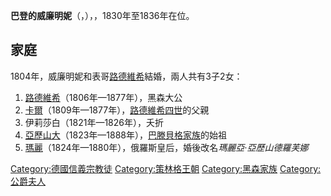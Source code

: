 {{Multiple issues|
{{Expand language|1=en|time=2020-11-19T04:31:35+00:00}}
{{Unreferenced|time=2020-11-19T04:31:35+00:00}}
}}
{{Infobox noble
| name        = 巴登的威廉明妮
| image       = Gulhermina de baden2.JPG
| succession  = 黑森大公夫人
| reign       = 1830年 — 1836年
| birth_date  = {{Birth date|1788|9|21|df=y}}
| birth_place = [[卡爾斯魯厄|卡爾斯魯厄]] 
| death_date  = {{Death date and age|1836|1|27|1788|9|21|df=y}}
| noble family= [[哲林根王朝|哲林根王朝]]
| father      = [[卡爾·路德維希_(巴登)|巴登藩侯世子卡爾·路德維希]]
| mother      = [[黑森-達姆施塔特的阿瑪莉埃|黑森-達姆施塔特的阿瑪莉埃]]
| religion    = [[信義宗|信義宗]]
}}
'''巴登的威廉明妮'''（{{lang-de|Wilhelmine von Baden}}，{{bd|1788年|9月21日|1836年|1月27日}}），{{le|黑森大公夫人|List of Hessian consorts}}，1830年至1836年在位。

== 家庭 ==
1804年，威廉明妮和表哥[[路德維希二世_(黑森大公)|路德維希]]結婚，兩人共有3子2女：
# [[路德維希三世_(黑森大公)|路德維希]]（1806年—1877年），黑森大公
# [[卡爾王子_(黑森-達姆施塔特)|卡爾]]（1809年—1877年），[[路德維希四世_(黑森大公)|路德維希四世]]的父親
# 伊莉莎白（1821年—1826年），夭折
# [[亚历山大_(黑森-达姆施塔特)|亞歷山大]]（1823年—1888年），[[巴滕貝格家族|巴滕貝格家族]]的始祖
# [[瑪麗亞·亞歷山德羅芙娜皇后|瑪麗]]（1824年—1880年），俄羅斯皇后，婚後改名''瑪麗亞·亞歷山德羅芙娜''

[[Category:德國信義宗教徒|Category:德國信義宗教徒]]
[[Category:策林格王朝|Category:策林格王朝]]
[[Category:黑森家族|Category:黑森家族]]
[[Category:公爵夫人|Category:公爵夫人]]